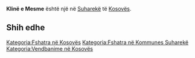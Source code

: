 {{Fshat në 
 | Emri                = Klinë e Mesme
 | EmriAlt                = 
 | NAME_SHORT_FORM=      
 | NAME_GENERIC=      
 | NAME_SORT_NAME_RO=      KLINEEMESME
 | FULL_NAME_RO = Klinë e Mesme
 | FULL_NAME_ND_RO=Kline e Mesme
 | SORT_NAME_RG=KLINEEMESME
 | FULL_NAME_RG=Klinë e Mesme
 | FULL_NAME_ND_RG=Kline e Mesme
 | SRP_NAME_SHORT_FORM=      
 | SRP_NAME_GENERIC=      
 | SRP_NAME_SORT_NAME_RO=      
 | SRP_FULL_NAME_RO = 
 | SRP_FULL_NAME_ND_RO=
 | SRP_SORT_NAME_RG=
 | SRP_FULL_NAME_RG=
 | SRP_FULL_NAME_ND_RG=
 | Emri (Rasa dhanore) = 
 | Figura              = 
 | Shteti              = Kosovo
 | Komuna              = Suharekë
 | Kodi postar         = 
 | Sipërfaqja          = 

 | Popullsia           = 

 | Regj. i popullsisë  = 
 | Dend. e popullsisë  = 
 | Faqja zyrtare       = 
 <!--- Koordinatat ----> 
 | Gjerësia            = 42.784722
 | Gjatësia            = 20.779167
 | Lartësia            = 
}}
'''Klinë e Mesme''' është një [[]] në [[Suharekë]] të [[Kosovës]].

<!-- == Gjeografia == -->
<!-- == Historia == -->
<!-- == Demografia == -->
== Shih edhe ==
{{Komuna Suharekë}}
{{Kosovo-Administrata-Cung}}

[[Kategoria:Fshatra në Kosovës]]
[[Kategoria:Fshatra në Kommunes Suharekë]]
[[Kategoria:Vendbanime në Kosovës]]